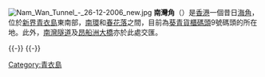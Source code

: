 [[File:Nam_Wan_Tunnel_-_26-12-2006_new.jpg|thumb]]
'''南灣角'''（{{lang-en|'''Nam Wan Kok'''}}）是[[香港|香港]]一個昔日[[海角|海角]]，位於[[新界|新界]][[青衣島|青衣島]]東南部，[[南環_(香港)|南環]]和[[春花落|春花落]]之間，目前為[[葵青貨櫃碼頭|葵青貨櫃碼頭]]9號碼頭的所在地。此外，[[南灣隧道|南灣隧道]]及[[昂船洲大橋|昂船洲大橋]]亦於此處交匯。

{{HK-geo-stub}}

{{-}}
{{葵青區}}
{{-}}
{{香港已消失海角}}

[[Category:青衣島|Category:青衣島]]